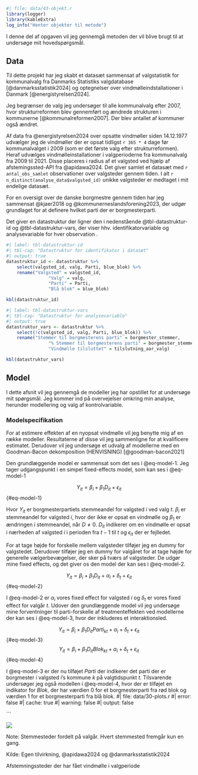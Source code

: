 ```r
#| file: data/43-objekt.r
library(logger)
library(kableExtra)
log_info("Henter objekter til metode")
```

I denne del af opgaven vil jeg gennemgå metoden der vil blive brugt til at undersøge mit hovedspørgsmål.

## Data

Til dette projekt har jeg skabt et datasæt sammensat af valgstatistik for kommunalvalg fra Danmarks Statistiks valgdatabase [@danmarksstatistik2024] og optegnelser over vindmølleindstallationer i Danmark [@energistyrelsen2024].

Jeg begrænser de valg jeg undersøger til alle kommunalvalg efter 2007, hvor strukturreformen blev gennemført og ændrede strukturen i kommunerne [@kommunalreformen2007]. Der blev antallet af kommuner også ændret.

Af data fra @energistyrelsen2024 over opsatte vindmøller siden 14.12.1977 udvælger jeg de vindmøller der er opsat tidligst `r 365 * 4` dage før kommunalvalget i 2009 (som er det første valg efter strukturreformen). Heraf udvælges vindmølleinstallationer i valgperioderne fra kommunalvalg fra 2009 til 2021. Disse placeres i radius af et valgsted ved hjælp af afstemingssted-API fra @apidawa2024. Det giver samlet et datasæt med `r antal_obs_samlet` observationer over valgsteder gennem tiden. I alt `r n_distinct(analyse_data$valgsted_id)` unikke valgsteder er medtaget i mit endelige datasæt.

For en oversigt over de danske borgmestre gennem tiden har jeg sammensat @kjaer2018 og @kommunerneslandsforening2023, der udgør grundlaget for at definere hvilket parti der er borgmesterparti.

Det giver en datastruktur der ligner den i nedenstående @tbl-datastruktur-id og @tbl-datastruktur-vars, der viser hhv. identifikatorvariable og analysevariable for hver observation .

```r
#| label: tbl-datastruktur-id
#| tbl-cap: "Datastruktur for identifikator i datasæt"
#| output: true
datastruktur_id <- datastruktur %>%
    select(valgsted_id, valg, Parti, blue_blok) %>%
    rename("Valgsted" = valgsted_id,
                "Valg" = valg,
                "Parti" = Parti,
                "Blå blok" = blue_blok)

kbl(datastruktur_id)
```

```r
#| label: tbl-datastruktur-vars
#| tbl-cap: "Datastruktur for analysevariable"
#| output: true
datastruktur_vars <- datastruktur %>%
    select(!c(valgsted_id, valg, Parti, blue_blok)) %>%
    rename("Stemmer til borgmesterens parti" = borgmester_stemmer,
                "% Stemmer til borgmesterens parti" = borgmester_stemmer_pct,
                "Vindmølle tilsluttet" = tilslutning_aar_valg)

kbl(datastruktur_vars)
```

## Model

I dette afsnit vil jeg gennemgå de modeller jeg har opstillet for at undersøge mit spørgsmål. Jeg kommer ind på overvejelser omkring min analyse, herunder modellering og valg af kontrolvariable.

### Modelspecifikation

For at estimere effekten af en nyopsat vindmølle vil jeg benytte mig af en række modeller. Resultaterne af disse vil jeg sammenligne for at kvalificere estimatet. Derudover vil jeg undersøge et udvalg af modellerne med en Goodman-Bacon dekomposition (HENVISNING) [@goodman-bacon2021]

Den grundlæggende model er sammensat som det ses i @eq-model-1. Jeg tager udgangspunkt i en simpel fixed-effects model, som kan ses i @eq-model-1

$$
    Y_{it} = \beta_i + \beta_{1}D_{it} + \epsilon_{it}
$$ {#eq-model-1}

Hvor $Y_{it}$ er borgmesterpartiets stemmeandel for valgsted $i$ ved valg $t$. $\beta_i$ er stemmeandel for valgsted $i$, hvor der ikke er opsat en vindmølle og $\beta_{1}$ er ændringen i stemmeandel, når $D\neq0$. $D_{it}$ indikerer om en vindmølle er opsat i nærheden af valgsted $i$ i perioden fra $t-1$ til $t$ og $\epsilon_{it}$ der er fejlledet.

For at tage højde for forskelle mellem valgsteder tilføjer jeg en dummy for valgstedet. Derudover tilføjer jeg en dummy for valgåret for at tage højde for generelle vælgerbevægelser, der sker på tværs af valgsteder. De udgør mine fixed effects, og det giver os den model der kan ses i @eq-model-2.

$$
    Y_{it} = \beta_i + \beta_{1}D_{it} + \alpha_i + \delta_t + \epsilon_{it}
$$ {#eq-model-2}

I @eq-model-2 er $\alpha_i$ vores fixed effect for valgsted $i$ og $\delta_t$ er vores fixed effect for valgår $t$.
Udover den grundlæggende model vil jeg undersøge mine forventninger til parti-forskelle af treatmenteffekten ved modellerne der kan ses i @eq-model-3, hvor der inkluderes et interaktionsled.

$$
    Y_{it} = \beta_i + \beta_{1}D_{it}Parti_{kt} + \alpha_i + \delta_t + \epsilon_{it}
$$ {#eq-model-3}
$$
    Y_{it} = \beta_i + \beta_{1}D_{it}Blok_{kt} + \alpha_i + \delta_t + \epsilon_{it}
$$ {#eq-model-4}

I @eq-model-3 er der nu tilføjet $Parti$ der indikerer det parti der er borgmester i valgsted $i$'s kommune $k$ på valgtidspunkt $t$. Tilsvarende undersøger jeg også modellen i @eq-model-4, hvor der er tilføjet en indikator for $Blok$, der har værdien $0$ for et borgmesterparti fra rød blok og værdien $1$ for et borgmesterparti fra blå blok.
#| file: data/30-plots.r
#| error: false
#| cache: true
#| warning: false
#| output: false

```

::: {#fig-vindmølle-2 fig-cap="" fig-cap-location="top"}

![](output/billeder/valgsteder-map-1.png)

\raggedright

Note: Stemmesteder fordelt på valgår. Hvert stemmested fremgår kun en gang.

Kilde: Egen tilvirkning, @apidawa2024 og @danmarksstatistik2024

\centering

Afstemningssteder der har fået vindmølle i valgperiode

:::